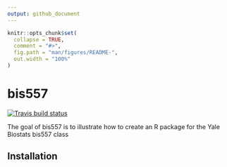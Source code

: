```yaml
---
output: github_document
---
```


<!-- README.md is generated from README.Rmd. Please edit that file -->

```r
knitr::opts_chunk$set(
  collapse = TRUE,
  comment = "#>",
  fig.path = "man/figures/README-",
  out.width = "100%"
)
```

# bis557

<!-- badges: start -->
[![Travis build status](https://travis-ci.com/JustinaTse/bis557.svg?branch=master)](https://travis-ci.com/JustinaTse/bis557)
<!-- badges: end -->

The goal of bis557 is to illustrate how to create an R package for the Yale Biostats bis557 class

## Installation
